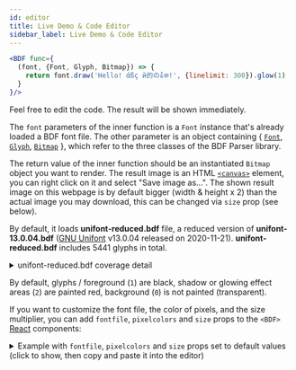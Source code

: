 ```yaml
---
id: editor
title: Live Demo & Code Editor
sidebar_label: Live Demo & Code Editor
---
```


```jsx live
<BDF func={
  (font, {Font, Glyph, Bitmap}) => {
    return font.draw('Hello! άßç й的のةُक!', {linelimit: 300}).glow(1)
  }
}/>
```

Feel free to edit the code. The result will be shown immediately.

The `font` parameters of the inner function is a `Font` instance that's already loaded a BDF font file. The other parameter is an object containing { [`Font`](font), [`Glyph`](glyph), [`Bitmap`](bitmap) }, which refer to the three classes of the BDF Parser library.

The return value of the inner function should be an instantiated `Bitmap` object you want to render. The result image is an HTML [`<canvas>`](https://developer.mozilla.org/en-US/docs/Web/API/Canvas_API) element, you can right click on it and select "Save image as...". The shown result image on this webpage is by default bigger (width & height x 2) than the actual image you may download, this can be changed via `size` prop (see below).

By default, it loads **unifont-reduced.bdf** file, a reduced version of **unifont-13.0.04.bdf** ([GNU Unifont](https://en.wikipedia.org/wiki/GNU_Unifont) v13.0.04 released on 2020-11-21). **unifont-reduced.bdf** includes 5441 glyphs in total.

<details><summary>unifont-reduced.bdf coverage detail</summary>

* U+0000-U+13FF
* U+3040-U+309F (Hiragana), U+30A0-U+30FF (Katakana)
* The most commonly used Simplified and Traditional Chinese characters which are 的, 一, 是, 不, 了, 人, 我, 在, 有, 他, 这, 为, 之, 大, 来, 以, 个, 中, 上, 们, 到, 说, 国, 和, 地, 也, 子, 时, 道, 出, 而, 要, 于, 就, 下, 得, 可, 你, 年, 生, 自, 会, 那, 后, 能, 对, 着, 事, 其, 里, 所, 去, 行, 过, 家, 十, 用, 发, 天, 如, 然, 作, 方, 成, 者, 多, 日, 都, 三, 小, 军, 二, 无, 同, 么, 经, 法, 当, 起, 与, 好, 看, 学, 进, 种, 将, 还, 分, 此, 心, 前, 面, 又, 定, 见, 只, 主, 没, 公, 从, 這, 爲, 來, 個, 們, 說, 國, 時, 於, 會, 後, 對, 裏, 過, 發, 軍, 無, 麼, 經, 當, 與, 學, 進, 種, 將, 還, 見, 沒, 從

You can also paste `<BDF size={1} func={(font) => font.drawall()}/>` into the editor to draw all glyphs of the font.

See also Wikipedia article: [Unicode block # List of blocks](https://en.wikipedia.org/wiki/Unicode_block#List_of_blocks)

</details>

By default, glyphs / foreground (`1`) are black, shadow or glowing effect areas (`2`) are painted red, background (`0`) is not painted (transparent).

If you want to customize the font file, the color of pixels, and the size multiplier, you can add `fontfile`, `pixelcolors` and `size` props to the `<BDF>` [React](https://reactjs.org/) components:

<details><summary>Example with <code>fontfile</code>, <code>pixelcolors</code> and <code>size</code> props set to default values (click to show, then copy and paste it into the editor)</summary>

```jsx
<BDF
fontfile='http://localhost:3000/unifont-reduced.bdf'
pixelcolors={{
  0: null,
  1: 'black',
  2: 'red',
}}
size={2}
func={
  (font, {Font, Glyph, Bitmap}) => {
    return font.draw('Hello! άßç й的のةُक!', {linelimit: 300}).glow(1)
  }
}/>
```

</details>
